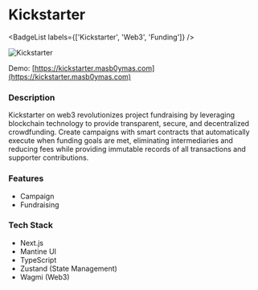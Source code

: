 
# Kickstarter
<BadgeList labels={['Kickstarter', 'Web3', 'Funding']} />

![Kickstarter](/static/project/kickstarter.webp)

Demo: 
[https://kickstarter.masb0ymas.com](https://kickstarter.masb0ymas.com)

### Description
Kickstarter on web3 revolutionizes project fundraising by leveraging blockchain technology to provide transparent, secure, and decentralized crowdfunding. Create campaigns with smart contracts that automatically execute when funding goals are met, eliminating intermediaries and reducing fees while providing immutable records of all transactions and supporter contributions.

### Features
- Campaign
- Fundraising

### Tech Stack
- Next.js
- Mantine UI
- TypeScript
- Zustand (State Management)
- Wagmi (Web3)
